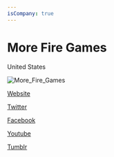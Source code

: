 ```yaml
---
isCompany: true
---
```


# More Fire Games

<Location>

United States

</Location>

![More_Fire_Games](./images/More_Fire_Games_v1.jpg)

<Website>

[Website](http://morefiregames.com)

[Twitter](https://twitter.com/MoreFireGames)

[Facebook](http://facebook.com/MoreFireGames)

[Youtube](https://www.youtube.com/c/MoreFireGames)

[Tumblr](http://morefiregames.tumblr.com)

</Website>
